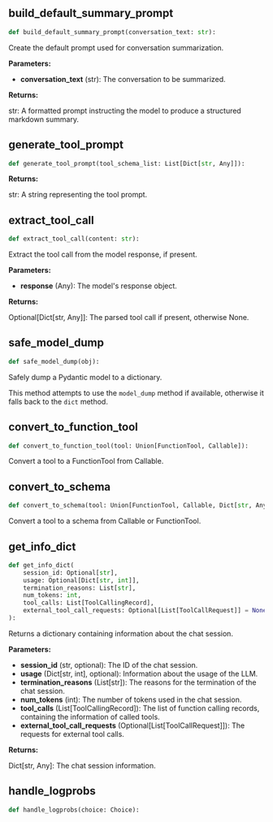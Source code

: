 <a id="camel.agents._utils"></a>

<a id="camel.agents._utils.build_default_summary_prompt"></a>

## build_default_summary_prompt

```python
def build_default_summary_prompt(conversation_text: str):
```

Create the default prompt used for conversation summarization.

**Parameters:**

- **conversation_text** (str): The conversation to be summarized.

**Returns:**

  str: A formatted prompt instructing the model to produce a structured
markdown summary.

<a id="camel.agents._utils.generate_tool_prompt"></a>

## generate_tool_prompt

```python
def generate_tool_prompt(tool_schema_list: List[Dict[str, Any]]):
```

**Returns:**

  str: A string representing the tool prompt.

<a id="camel.agents._utils.extract_tool_call"></a>

## extract_tool_call

```python
def extract_tool_call(content: str):
```

Extract the tool call from the model response, if present.

**Parameters:**

- **response** (Any): The model's response object.

**Returns:**

  Optional[Dict[str, Any]]: The parsed tool call if present,
otherwise None.

<a id="camel.agents._utils.safe_model_dump"></a>

## safe_model_dump

```python
def safe_model_dump(obj):
```

Safely dump a Pydantic model to a dictionary.

This method attempts to use the `model_dump` method if available,
otherwise it falls back to the `dict` method.

<a id="camel.agents._utils.convert_to_function_tool"></a>

## convert_to_function_tool

```python
def convert_to_function_tool(tool: Union[FunctionTool, Callable]):
```

Convert a tool to a FunctionTool from Callable.

<a id="camel.agents._utils.convert_to_schema"></a>

## convert_to_schema

```python
def convert_to_schema(tool: Union[FunctionTool, Callable, Dict[str, Any]]):
```

Convert a tool to a schema from Callable or FunctionTool.

<a id="camel.agents._utils.get_info_dict"></a>

## get_info_dict

```python
def get_info_dict(
    session_id: Optional[str],
    usage: Optional[Dict[str, int]],
    termination_reasons: List[str],
    num_tokens: int,
    tool_calls: List[ToolCallingRecord],
    external_tool_call_requests: Optional[List[ToolCallRequest]] = None
):
```

Returns a dictionary containing information about the chat session.

**Parameters:**

- **session_id** (str, optional): The ID of the chat session.
- **usage** (Dict[str, int], optional): Information about the usage of the LLM.
- **termination_reasons** (List[str]): The reasons for the termination of the chat session.
- **num_tokens** (int): The number of tokens used in the chat session.
- **tool_calls** (List[ToolCallingRecord]): The list of function calling records, containing the information of called tools.
- **external_tool_call_requests** (Optional[List[ToolCallRequest]]): The requests for external tool calls.

**Returns:**

  Dict[str, Any]: The chat session information.

<a id="camel.agents._utils.handle_logprobs"></a>

## handle_logprobs

```python
def handle_logprobs(choice: Choice):
```
